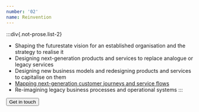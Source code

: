 ```yaml
---
number: '02'
name: Reinvention
---
```


:::div{.not-prose.list-2}

- Shaping the futurestate vision for an established organisation and the strategy to realise it
- Designing next-generation products and services to replace analogue or legacy services
- Designing new business models and redesigning products and services to capitalise on them
- [Mapping next-generation customer journeys and service flows](/experience-mapping)
- Re-imagining legacy business processes and operational systems
  :::

<Callout name="Need help moving forward?" theme="lime">
  <button
    type="button"
    class="open-dialog-contact inline-flex items-center text-3xl md:text-5xl"
  >
    Get in touch
    <Icon name="arrow/45/52" class="ml-1" />
  </button>
</Callout>
